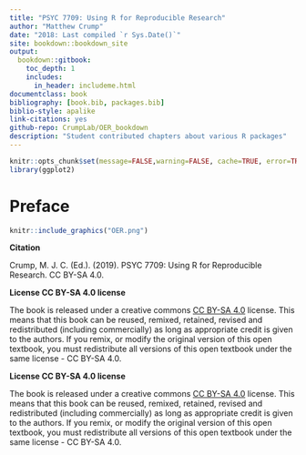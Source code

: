 ```yaml
--- 
title: "PSYC 7709: Using R for Reproducible Research"
author: "Matthew Crump"
date: "2018: Last compiled `r Sys.Date()`"
site: bookdown::bookdown_site
output: 
  bookdown::gitbook:
    toc_depth: 1
    includes:
      in_header: includeme.html
documentclass: book
bibliography: [book.bib, packages.bib]
biblio-style: apalike
link-citations: yes
github-repo: CrumpLab/OER_bookdown
description: "Student contributed chapters about various R packages"
---
```


```r
knitr::opts_chunk$set(message=FALSE,warning=FALSE, cache=TRUE, error=TRUE)
library(ggplot2)
```


# Preface {-}

```r
knitr::include_graphics("OER.png")
```

**Citation**

Crump, M. J. C. (Ed.). (2019). PSYC 7709: Using R for Reproducible Research. CC BY-SA 4.0.

**License CC BY-SA 4.0 license**

The book is released under a creative commons [CC BY-SA 4.0](https://creativecommons.org/licenses/by-sa/4.0/) license. This means that this book can be reused, remixed, retained, revised and redistributed (including commercially) as long as appropriate credit is given to the authors. If you remix, or modify the original version of this open textbook, you must redistribute all versions of this open textbook under the same license - CC BY-SA 4.0.



**License CC BY-SA 4.0 license**

The book is released under a creative commons [CC BY-SA 4.0](https://creativecommons.org/licenses/by-sa/4.0/) license. This means that this book can be reused, remixed, retained, revised and redistributed (including commercially) as long as appropriate credit is given to the authors. If you remix, or modify the original version of this open textbook, you must redistribute all versions of this open textbook under the same license - CC BY-SA 4.0.



